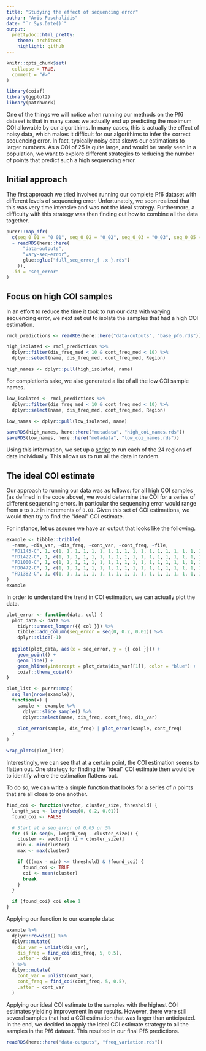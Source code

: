 ```yaml
---
title: "Studying the effect of sequencing error"
author: "Aris Paschalidis"
date: "`r Sys.Date()`"
output:
  prettydoc::html_pretty:
    theme: architect
    highlight: github
---
```


```r
knitr::opts_chunk$set(
  collapse = TRUE,
  comment = "#>"
)

library(coiaf)
library(ggplot2)
library(patchwork)
```

One of the things we will notice when running our methods on the Pf6 dataset is
that in many cases we actually end up predicting the maximum COI allowable by
our algorithims. In many cases, this is actually the effect of noisy data, which
makes it difficult for our algorithims to infer the correct sequencing error. In
fact, typically noisy data skews our estimations to larger numbers. As a COI of
25 is quite large, and would be rarely seen in a population, we want to explore
different strategies to reducing the number of points that predict such a high
sequencing error.

## Initial approach

The first approach we tried involved running our complete Pf6 dataset with
different levels of sequencing error. Unfortunately, we soon realized that this
was very time intensive and was not the ideal strategy. Furthermore, a
difficulty with this strategy was then finding out how to combine all the data
together.

```r
purrr::map_dfr(
  c(seq_0_01 = "0_01", seq_0_02 = "0_02", seq_0_03 = "0_03", seq_0_05 = "0_05"),
  ~ readRDS(here::here(
      "data-outputs", 
      "vary-seq-error", 
      glue::glue("full_seq_error_{ .x }.rds")
    )),
  .id = "seq_error"
)
```

## Focus on high COI samples

In an effort to reduce the time it took to run our data with varying sequencing
error, we next set out to isolate the samples that had a high COI estimation.

```r
rmcl_predictions <- readRDS(here::here("data-outputs", "base_pf6.rds"))

high_isolated <- rmcl_predictions %>% 
  dplyr::filter(dis_freq_med < 10 & cont_freq_med < 10) %>% 
  dplyr::select(name, dis_freq_med, cont_freq_med, Region)

high_names <- dplyr::pull(high_isolated, name)
```

For completion's sake, we also generated a list of all the low COI sample names.

```r
low_isolated <- rmcl_predictions %>% 
  dplyr::filter(dis_freq_med < 10 & cont_freq_med < 10) %>% 
  dplyr::select(name, dis_freq_med, cont_freq_med, Region)

low_names <- dplyr::pull(low_isolated, name)
```

```r
saveRDS(high_names, here::here("metadata", "high_coi_names.rds"))
saveRDS(low_names, here::here("metadata", "low_coi_names.rds"))
```

Using this information, we set up a
[script](https://github.com/bailey-lab/coiaf-real-data/blob/main/scripts/) to
run each of the 24 regions of data individually. This allows us to run all the
data in tandem.

## The ideal COI estimate

Our approach to running our data was as follows: for all high COI samples (as
defined in the code above), we would determine the COI for a series of different
sequencing errors. In particular the sequencing error would range from `0` to
`0.2` in increments of `0.01`. Given this set of COI estimations, we would then
try to find the "ideal" COI estimate.

For instance, let us assume we have an output that looks like the following.

```r
example <- tibble::tribble(
  ~name, ~dis_var, ~dis_freq, ~cont_var, ~cont_freq, ~file,
  "PD1143-C", 1, c(1, 1, 1, 1, 1, 1, 1, 1, 1, 1, 1, 1, 1, 1, 1, 1, 1, 1, 1, 1, 1), 1.0614, c(25, 25, 25, 25, 9.6824, 6.6559, 4.8649, 4.123, 3.9908, 3.6886, 2.7904, 2.7904, 2.7118, 2.5009, 2.5335, 2.5335, 2.5335, 2.3236, 2.3236, 2.2206, 2.0252), "cat_region_7_vcf_0",
  "PD1422-C", 1, c(1, 1, 1, 1, 1, 1, 1, 1, 1, 1, 1, 1, 1, 1, 1, 1, 1, 1, 1, 1, 1), 1.0422, c(25, 25, 25, 25, 25, 25, 25, 25, 25, 25, 25, 25, 25, 10.8382, 7.2526, 7.2526, 7.2526, 5.7677, 5.7677, 5.7677, 4.8283), "cat_region_7_vcf_0",
  "PD1000-C", 1, c(1, 1, 1, 1, 1, 1, 1, 1, 1, 1, 1, 1, 1, 1, 1, 1, 1, 1, 1, 1, 1), 1.0333, c(25, 25, 25, 25, 25, 25, 10.3831, 7.0303, 6.5352, 6.1054, 5.3967, 5.3967, 5.0201, 5.0201, 4.7017, 4.4113, 4.1445, 4.221, 4.221, 4.221, 4.2519), "cat_region_7_vcf_0",
  "PD0472-C", 1, c(1, 1, 1, 1, 1, 1, 1, 1, 1, 1, 1, 1, 1, 1, 1, 1, 1, 1, 1, 1, 1), 1.0636, c(25, 25, 25, 8.505, 5.0221, 4.0378, 3.3383, 2.9507, 2.7012, 2.7012, 2.3443, 2.1305, 2.1305, 1.9847, 1.9847, 1.9847, 2.1249, 1.986, 1.986, 2.1255, 2.1255), "cat_region_7_vcf_0",
  "PD1382-C", 1, c(1, 1, 1, 1, 1, 1, 1, 1, 1, 1, 1, 1, 1, 1, 1, 1, 1, 1, 1, 1, 1), 1.0286, c(19.9982, 19.9982, 11.0352, 5.1662, 4.2782, 3.6735, 3.2969, 3.1009, 2.5787, 2.442, 2.442, 2.2217, 2.2217, 1.7969, 1.583, 1.583, 1.583, 1.7579, 1.9588, 1.9588, 1.7492), "cat_region_7_vcf_0"
)
example
```

In order to understand the trend in COI estimation, we can actually plot the
data.

```r
plot_error <- function(data, col) {
  plot_data <- data %>% 
    tidyr::unnest_longer({{ col }}) %>% 
    tibble::add_column(seq_error = seq(0, 0.2, 0.01)) %>% 
    dplyr::slice(-1)
  
  ggplot(plot_data, aes(x = seq_error, y = {{ col }})) +
    geom_point() +
    geom_line() +
    geom_hline(yintercept = plot_data$dis_var[[1]], color = "blue") +
    coiaf::theme_coiaf()
}
```

```r
plot_list <- purrr::map(
  seq_len(nrow(example)),
  function(x) {
    sample <- example %>% 
      dplyr::slice_sample() %>% 
      dplyr::select(name, dis_freq, cont_freq, dis_var)

    plot_error(sample, dis_freq) | plot_error(sample, cont_freq)
  }
)

wrap_plots(plot_list)
```

Interestingly, we can see that at a certain point, the COI estimation seems to
flatten out. One strategy for finding the "ideal" COI estimate then would be to
identify where the estimation flattens out.

To do so, we can write a simple function that looks for a series of $n$ points
that are all close to one another.

```r
find_coi <- function(vector, cluster_size, threshold) {
  length_seq <- length(seq(0, 0.2, 0.01))
  found_coi <- FALSE

  # Start at a seq_error of 0.05 or 5%
  for (i in seq(6, length_seq - cluster_size)) {
    cluster <- vector[i:(i + cluster_size)]
    min <- min(cluster)
    max <- max(cluster)

    if (((max - min) <= threshold) & !found_coi) {
      found_coi <- TRUE
      coi <- mean(cluster)
      break
    }
  }

  if (found_coi) coi else 1
}
```

Applying our function to our example data:

```r
example %>%
  dplyr::rowwise() %>%
  dplyr::mutate(
    dis_var = unlist(dis_var),
    dis_freq = find_coi(dis_freq, 5, 0.5),
    .after = dis_var
  ) %>%
  dplyr::mutate(
    cont_var = unlist(cont_var),
    cont_freq = find_coi(cont_freq, 5, 0.5),
    .after = cont_var
  )
```

Applying our ideal COI estimate to the samples with the highest COI estimates
yielding improvement in our results. However, there were still several samples
that had a COI estimation that was larger than anticipated. In the end, we
decided to apply the ideal COI estimate strategy to all the samples in the Pf6
dataset. This resulted in our final Pf6 predictions.

```r
readRDS(here::here("data-outputs", "freq_variation.rds"))
```
